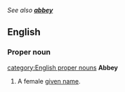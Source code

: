 ''See also '''[[abbey]]'''''
==English==
===Proper noun===
[[category:English proper nouns]]
'''Abbey'''
#A female [[given name]].
